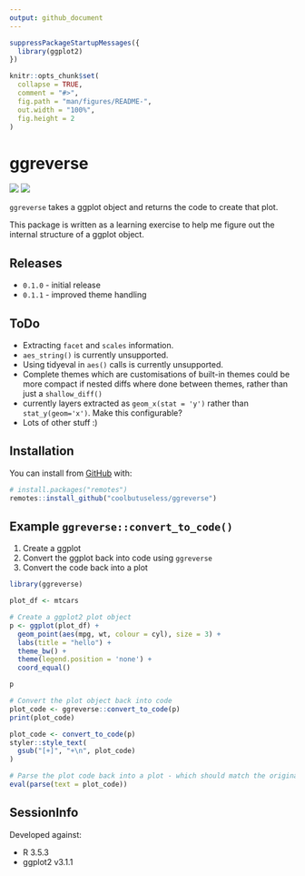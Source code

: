 ```yaml
---
output: github_document
---
```


<!-- README.md is generated from README.Rmd. Please edit that file -->

```r
suppressPackageStartupMessages({
  library(ggplot2)
})

knitr::opts_chunk$set(
  collapse = TRUE,
  comment = "#>",
  fig.path = "man/figures/README-",
  out.width = "100%",
  fig.height = 2
)
```

# ggreverse

<!-- badges: start -->
![](https://img.shields.io/badge/Status-alpha-orange.svg)
![](https://img.shields.io/badge/Version-0.1.1-blue.svg)
<!-- badges: end -->

`ggreverse` takes a ggplot object and returns the code to create that plot.

This package is written as a learning exercise to help me figure out 
the internal structure of a ggplot object.



## Releases

* `0.1.0` - initial release
* `0.1.1` - improved theme handling

## ToDo

* Extracting `facet` and `scales` information.
* `aes_string()` is currently unsupported.
* Using tidyeval in `aes()` calls is currently unsupported.
* Complete themes which are customisations of built-in themes could be 
  more compact if nested diffs where done between themes, rather than 
  just a `shallow_diff()`
* currently layers extracted as `geom_x(stat = 'y')` rather than `stat_y(geom='x')`.
  Make this configurable?
* Lots of other stuff :)

## Installation

You can install from [GitHub](https://github.com/coolbutuseless/) with:

``` r
# install.packages("remotes")
remotes::install_github("coolbutuseless/ggreverse")
```



## Example `ggreverse::convert_to_code()`

1. Create a ggplot
2. Convert the ggplot back into code using `ggreverse`
3. Convert the code back into a plot

```r
library(ggreverse)

plot_df <- mtcars

# Create a ggplot2 plot object
p <- ggplot(plot_df) +
  geom_point(aes(mpg, wt, colour = cyl), size = 3) +
  labs(title = "hello") +
  theme_bw() + 
  theme(legend.position = 'none') + 
  coord_equal()
```

```r
p
```


```r
# Convert the plot object back into code
plot_code <- ggreverse::convert_to_code(p)
print(plot_code)
```


```r
plot_code <- convert_to_code(p)
styler::style_text(
  gsub("[+]", "+\n", plot_code)
)
```


```r
# Parse the plot code back into a plot - which should match the original plot
eval(parse(text = plot_code))
```


## SessionInfo

Developed against:

* R 3.5.3
* ggplot2 v3.1.1

